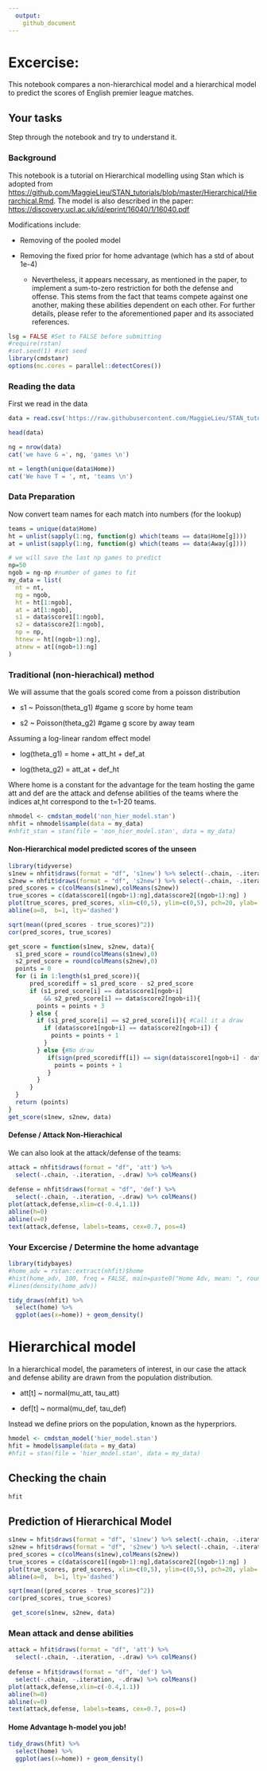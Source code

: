 ```yaml
---
  output:
    github_document
---
```


# Excercise:

This notebook compares a non-hierarchical model and a hierarchical model to predict the scores of English premier league matches.

## Your tasks
Step through the notebook and try to understand it.


### Background

This notebook is a tutorial on Hierarchical modelling using Stan which is adopted from <https://github.com/MaggieLieu/STAN_tutorials/blob/master/Hierarchical/Hierarchical.Rmd>. The model is also described in the paper: <https://discovery.ucl.ac.uk/id/eprint/16040/1/16040.pdf>

Modifications include:

-   Removing of the pooled model

-   Removing the fixed prior for home advantage (which has a std of about 1e-4)

    -   Nevertheless, it appears necessary, as mentioned in the paper, to implement a sum-to-zero restriction for both the defense and offense. This stems from the fact that teams compete against one another, making these abilities dependent on each other. For further details, please refer to the aforementioned paper and its associated references.

```r
lsg = FALSE #Set to FALSE before submitting
#require(rstan)
#set.seed(1) #set seed 
library(cmdstanr)
options(mc.cores = parallel::detectCores())
```

### Reading the data

First we read in the data

```r
data = read.csv('https://raw.githubusercontent.com/MaggieLieu/STAN_tutorials/master/Hierarchical/premiereleague.csv',col.names = c('Home','score1', 'score2', 'Away'), stringsAsFactors = FALSE)
```

```r
head(data)
```

```r
ng = nrow(data)
cat('we have G =', ng, 'games \n')
```

```r
nt = length(unique(data$Home))
cat('We have T = ', nt, 'teams \n')
```

### Data Preparation

Now convert team names for each match into numbers (for the lookup)

```r
teams = unique(data$Home)
ht = unlist(sapply(1:ng, function(g) which(teams == data$Home[g])))
at = unlist(sapply(1:ng, function(g) which(teams == data$Away[g])))
```

```r
# we will save the last np games to predict
np=50
ngob = ng-np #number of games to fit
my_data = list(
  nt = nt, 
  ng = ngob,
  ht = ht[1:ngob], 
  at = at[1:ngob], 
  s1 = data$score1[1:ngob],
  s2 = data$score2[1:ngob],
  np = np,
  htnew = ht[(ngob+1):ng],
  atnew = at[(ngob+1):ng]
)
```

### Traditional (non-hierachical) method

We will assume that the goals scored come from a poisson distribution

-   s1 \~ Poisson(theta_g1) #game g score by home team

-   s2 \~ Poisson(theta_g2) #game g score by away team

Assuming a log-linear random effect model

-   log(theta_g1) = home + att_ht + def_at

-   log(theta_g2) = att_at + def_ht

Where home is a constant for the advantage for the team hosting the game att and def are the attack and defense abilities of the teams where the indices at,ht correspond to the t=1-20 teams.

```r
nhmodel <- cmdstan_model('non_hier_model.stan')
nhfit = nhmodel$sample(data = my_data)
#nhfit_stan = stan(file = 'non_hier_model.stan', data = my_data)
```

#### Non-Hierarchical model predicted scores of the unseen 

```r
library(tidyverse)
s1new = nhfit$draws(format = "df", 's1new') %>% select(-.chain, -.iteration, -.draw)
s2new = nhfit$draws(format = "df", 's2new') %>% select(-.chain, -.iteration, -.draw)
pred_scores = c(colMeans(s1new),colMeans(s2new))
true_scores = c(data$score1[(ngob+1):ng],data$score2[(ngob+1):ng] )
plot(true_scores, pred_scores, xlim=c(0,5), ylim=c(0,5), pch=20, ylab='predicted scores', xlab='true scores')
abline(a=0,  b=1, lty='dashed')

sqrt(mean((pred_scores - true_scores)^2))
cor(pred_scores, true_scores)
```

```r
get_score = function(s1new, s2new, data){
  s1_pred_score = round(colMeans(s1new),0)
  s2_pred_score = round(colMeans(s2new),0)
  points = 0
  for (i in 1:length(s1_pred_score)){
      pred_scorediff = s1_pred_score - s2_pred_score
      if (s1_pred_score[i] == data$score1[ngob+i]
          && s2_pred_score[i] == data$score2[ngob+i]){
        points = points + 3
      } else {
        if (s1_pred_score[i] == s2_pred_score[i]){ #Call it a draw
          if (data$score1[ngob+i] == data$score2[ngob+i]) {
            points = points + 1
          }
        } else {#No draw
           if(sign(pred_scorediff[i]) == sign(data$score1[ngob+i] - data$score2[ngob+i])){
             points = points + 1
           }
        }
      } 
  }
  return (points)
}
get_score(s1new, s2new, data)
```

#### Defense / Attack Non-Hierachical

We can also look at the attack/defense of the teams:

```r
attack = nhfit$draws(format = "df", 'att') %>% 
  select(-.chain, -.iteration, -.draw) %>% colMeans()
 
defense = nhfit$draws(format = "df", 'def') %>% 
  select(-.chain, -.iteration, -.draw) %>% colMeans()
plot(attack,defense,xlim=c(-0.4,1.1))
abline(h=0)
abline(v=0)
text(attack,defense, labels=teams, cex=0.7, pos=4)
```

### Your Excercise / Determine the home advantage

```r
library(tidybayes)
#home_adv = rstan::extract(nhfit)$home
#hist(home_adv, 100, freq = FALSE, main=paste0("Home Adv, mean: ", round(mean(home_adv),2)))
#lines(density(home_adv))

tidy_draws(nhfit) %>% 
  select(home) %>% 
  ggplot(aes(x=home)) + geom_density() 
```

# Hierarchical model

In a hierarchical model, the parameters of interest, in our case the attack and defense ability are drawn from the population distribution.

-   att[t] \~ normal(mu_att, tau_att)

-   def[t] \~ normal(mu_def, tau_def)

Instead we define priors on the population, known as the hyperpriors.

```r
hmodel <- cmdstan_model('hier_model.stan')
hfit = hmodel$sample(data = my_data)
#hfit = stan(file = 'hier_model.stan', data = my_data)
```
## Checking the chain
```r
hfit 
```

## Prediction of Hierarchical Model

```r
s1new = hfit$draws(format = "df", 's1new') %>% select(-.chain, -.iteration, -.draw)
s2new = hfit$draws(format = "df", 's2new') %>% select(-.chain, -.iteration, -.draw)
pred_scores = c(colMeans(s1new),colMeans(s2new))
true_scores = c(data$score1[(ngob+1):ng],data$score2[(ngob+1):ng] )
plot(true_scores, pred_scores, xlim=c(0,5), ylim=c(0,5), pch=20, ylab='predicted scores', xlab='true scores')
abline(a=0,  b=1, lty='dashed')

sqrt(mean((pred_scores - true_scores)^2))
cor(pred_scores, true_scores)
```

```r
 get_score(s1new, s2new, data)
```

### Mean attack and dense abilities
```r
attack = hfit$draws(format = "df", 'att') %>% 
  select(-.chain, -.iteration, -.draw) %>% colMeans()
 
defense = hfit$draws(format = "df", 'def') %>% 
  select(-.chain, -.iteration, -.draw) %>% colMeans()
plot(attack,defense,xlim=c(-0.4,1.1))
abline(h=0)
abline(v=0)
text(attack,defense, labels=teams, cex=0.7, pos=4)
```

#### Home Advantage h-model you job!

```r
tidy_draws(hfit) %>% 
  select(home) %>% 
  ggplot(aes(x=home)) + geom_density() 
```


